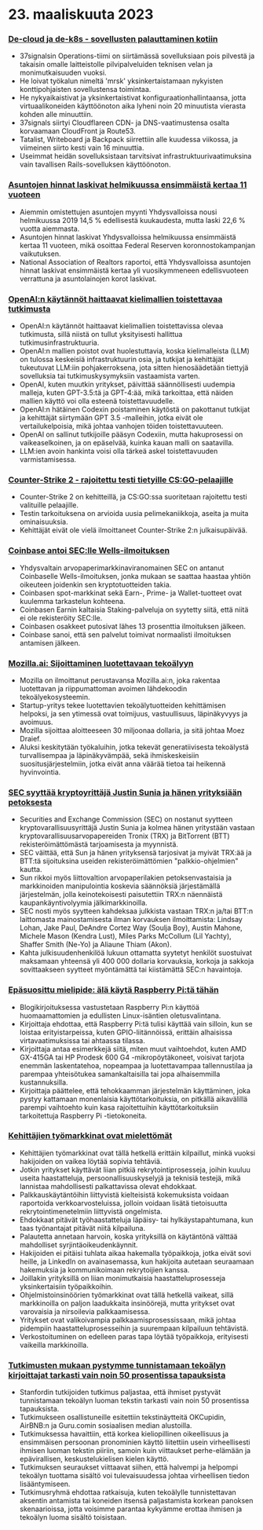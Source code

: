 
<Steps>

# 23. maaliskuuta 2023

### [De-cloud ja de-k8s - sovellusten palauttaminen kotiin](https://dev.37signals.com/bringing-our-apps-back-home/?ref=hackernewsgpt.com)

- 37signalsin Operations-tiimi on siirtämässä sovelluksiaan pois pilvestä ja takaisin omalle laitteistolle pilvipalveluiden teknisen velan ja monimutkaisuuden vuoksi.
- He loivat työkalun nimeltä 'mrsk' yksinkertaistamaan nykyisten konttipohjaisten sovellustensa toimintaa.
- He nykyaikaistivat ja yksinkertaistivat konfiguraationhallintaansa, jotta virtuaalikoneiden käyttöönoton aika lyheni noin 20 minuutista vierasta kohden alle minuuttiin.
- 37signals siirtyi Cloudflareen CDN- ja DNS-vaatimustensa osalta korvaamaan CloudFront ja Route53.
- Tatalist, Writeboard ja Backpack siirrettiin alle kuudessa viikossa, ja viimeinen siirto kesti vain 16 minuuttia.
- Useimmat heidän sovelluksistaan tarvitsivat infrastruktuurivaatimuksina vain tavallisen Rails-sovelluksen käyttöönoton.

### [Asuntojen hinnat laskivat helmikuussa ensimmäistä kertaa 11 vuoteen](https://www.wsj.com/articles/home-prices-fell-in-february-for-first-time-in-11-years-73df0107?ref=hackernewsgpt.com)

- Aiemmin omistettujen asuntojen myynti Yhdysvalloissa nousi helmikuussa 2019 14,5 % edellisestä kuukaudesta, mutta laski 22,6 % vuotta aiemmasta.
- Asuntojen hinnat laskivat Yhdysvalloissa helmikuussa ensimmäistä kertaa 11 vuoteen, mikä osoittaa Federal Reserven koronnostokampanjan vaikutuksen.
- National Association of Realtors raportoi, että Yhdysvalloissa asuntojen hinnat laskivat ensimmäistä kertaa yli vuosikymmeneen edellisvuoteen verrattuna ja asuntolainojen korot laskivat.

### [OpenAI:n käytännöt haittaavat kielimallien toistettavaa tutkimusta](https://aisnakeoil.substack.com/p/openais-policies-hinder-reproducible?ref=hackernewsgpt.com)

- OpenAI:n käytännöt haittaavat kielimallien toistettavissa olevaa tutkimusta, sillä niistä on tullut yksityisesti hallittua tutkimusinfrastruktuuria.
- OpenAI:n mallien poistot ovat huolestuttavia, koska kielimalleista (LLM) on tulossa keskeisiä infrastruktuurin osia, ja tutkijat ja kehittäjät tukeutuvat LLM:iin pohjakerroksena, jota sitten hienosäädetään tiettyjä sovelluksia tai tutkimuskysymyksiin vastaamista varten.
- OpenAI, kuten muutkin yritykset, päivittää säännöllisesti uudempia malleja, kuten GPT-3.5:tä ja GPT-4:ää, mikä tarkoittaa, että näiden mallien käyttö voi olla esteenä toistettavuudelle.
- OpenAI:n hätäinen Codexin poistaminen käytöstä on pakottanut tutkijat ja kehittäjät siirtymään GPT 3.5 -malleihin, jotka eivät ole vertailukelpoisia, mikä johtaa vanhojen töiden toistettavuuteen.
- OpenAI on sallinut tutkijoille pääsyn Codexiin, mutta hakuprosessi on vaikeaselkoinen, ja on epäselvää, kuinka kauan malli on saatavilla.
- LLM:ien avoin hankinta voisi olla tärkeä askel toistettavuuden varmistamisessa.

### [Counter-Strike 2 - rajoitettu testi tietyille CS:GO-pelaajille](https://counter-strike.net/cs2?ref=hackernewsgpt.com)

- Counter-Strike 2 on kehitteillä, ja CS:GO:ssa suoritetaan rajoitettu testi valituille pelaajille.
- Testin tarkoituksena on arvioida uusia pelimekaniikkoja, aseita ja muita ominaisuuksia.
- Kehittäjät eivät ole vielä ilmoittaneet Counter-Strike 2:n julkaisupäivää.

### [Coinbase antoi SEC:lle Wells-ilmoituksen](https://www.reuters.com/legal/coinbase-issued-wells-notice-by-sec-2023-03-22/?ref=hackernewsgpt.com)

- Yhdysvaltain arvopaperimarkkinaviranomainen SEC on antanut Coinbaselle Wells-ilmoituksen, jonka mukaan se saattaa haastaa yhtiön oikeuteen joidenkin sen kryptotuotteiden takia.
- Coinbasen spot-markkinat sekä Earn-, Prime- ja Wallet-tuotteet ovat kuulemma tarkastelun kohteena.
- Coinbasen Earnin kaltaisia Staking-palveluja on syytetty siitä, että niitä ei ole rekisteröity SEC:lle.
- Coinbasen osakkeet putosivat lähes 13 prosenttia ilmoituksen jälkeen.
- Coinbase sanoi, että sen palvelut toimivat normaalisti ilmoituksen antamisen jälkeen.

### [Mozilla.ai: Sijoittaminen luotettavaan tekoälyyn](https://blog.mozilla.org/en/mozilla/introducing-mozilla-ai-investing-in-trustworthy-ai/?ref=hackernewsgpt.com)

- Mozilla on ilmoittanut perustavansa Mozilla.ai:n, joka rakentaa luotettavan ja riippumattoman avoimen lähdekoodin tekoälyekosysteemin.
- Startup-yritys tekee luotettavien tekoälytuotteiden kehittämisen helpoksi, ja sen ytimessä ovat toimijuus, vastuullisuus, läpinäkyvyys ja avoimuus.
- Mozilla sijoittaa aloitteeseen 30 miljoonaa dollaria, ja sitä johtaa Moez Draief.
- Aluksi keskitytään työkaluihin, jotka tekevät generatiivisesta tekoälystä turvallisempaa ja läpinäkyvämpää, sekä ihmiskeskeisiin suositusjärjestelmiin, jotka eivät anna väärää tietoa tai heikennä hyvinvointia.

### [SEC syyttää kryptoyrittäjä Justin Sunia ja hänen yrityksiään petoksesta](https://www.sec.gov/news/press-release/2023-59?ref=hackernewsgpt.com)

- Securities and Exchange Commission (SEC) on nostanut syytteen kryptovarallisuusyrittäjä Justin Sunia ja kolmea hänen yritystään vastaan kryptovarallisuusarvopapereiden Tronix (TRX) ja BitTorrent (BTT) rekisteröimättömästä tarjoamisesta ja myynnistä.
- SEC väittää, että Sun ja hänen yrityksensä tarjosivat ja myivät TRX:ää ja BTT:tä sijoituksina useiden rekisteröimättömien "palkkio-ohjelmien" kautta.
- Sun rikkoi myös liittovaltion arvopaperilakien petoksenvastaisia ja markkinoiden manipulointia koskevia säännöksiä järjestämällä järjestelmän, jolla keinotekoisesti paisutettiin TRX:n näennäistä kaupankäyntivolyymia jälkimarkkinoilla.
- SEC nosti myös syytteen kahdeksaa julkkista vastaan TRX:n ja/tai BTT:n laittomasta mainostamisesta ilman korvauksen ilmoittamista: Lindsay Lohan, Jake Paul, DeAndre Cortez Way (Soulja Boy), Austin Mahone, Michele Mason (Kendra Lust), Miles Parks McCollum (Lil Yachty), Shaffer Smith (Ne-Yo) ja Aliaune Thiam (Akon).
- Kahta julkisuudenhenkilöä lukuun ottamatta syytetyt henkilöt suostuivat maksamaan yhteensä yli 400 000 dollaria korvauksia, korkoja ja sakkoja sovittaakseen syytteet myöntämättä tai kiistämättä SEC:n havaintoja.

### [Epäsuosittu mielipide: älä käytä Raspberry Pi:tä tähän](https://set-inform.com/2021/08/24/unpopular-opinion-dont-use-a-raspberry-pi-for-that/?ref=hackernewsgpt.com)

- Blogikirjoituksessa vastustetaan Raspberry Pi:n käyttöä huomaamattomien ja edullisten Linux-isäntien oletusvalintana.
- Kirjoittaja ehdottaa, että Raspberry Pi:tä tulisi käyttää vain silloin, kun se loistaa erityistarpeissa, kuten GPIO-liitännöissä, erittäin alhaisissa virtavaatimuksissa tai ahtaassa tilassa.
- Kirjoittaja antaa esimerkkejä siitä, miten muut vaihtoehdot, kuten AMD GX-415GA tai HP Prodesk 600 G4 -mikropöytäkoneet, voisivat tarjota enemmän laskentatehoa, nopeampaa ja luotettavampaa tallennustilaa ja parempaa yhteisötukea samankaltaisilla tai jopa alhaisemmilla kustannuksilla.
- Kirjoittaja päättelee, että tehokkaamman järjestelmän käyttäminen, joka pystyy kattamaan monenlaisia käyttötarkoituksia, on pitkällä aikavälillä parempi vaihtoehto kuin kasa rajoitettuihin käyttötarkoituksiin tarkoitettuja Raspberry Pi -tietokoneita.

### [Kehittäjien työmarkkinat ovat mielettömät](https://old.reddit.com/r/ExperiencedDevs/comments/11xq5cz/the_developer_job_market_is_insane_right_now/?ref=hackernewsgpt.com)

- Kehittäjien työmarkkinat ovat tällä hetkellä erittäin kilpaillut, minkä vuoksi hakijoiden on vaikea löytää sopivia tehtäviä.
- Jotkin yritykset käyttävät liian pitkiä rekrytointiprosesseja, joihin kuuluu useita haastatteluja, persoonallisuuskyselyjä ja teknisiä testejä, mikä lannistaa mahdollisesti palkattavissa olevat ehdokkaat.
- Palkkauskäytäntöihin liittyvistä kielteisistä kokemuksista voidaan raportoida verkkoarvosteluissa, jolloin voidaan lisätä tietoisuutta rekrytointimenetelmiin liittyvistä ongelmista.
- Ehdokkaat pitävät työhaastatteluja läpäisy- tai hylkäystapahtumana, kun taas työnantajat pitävät niitä kilpailuna.
- Palautetta annetaan harvoin, koska yrityksillä on käytäntönä välttää mahdolliset syrjintäoikeudenkäynnit.
- Hakijoiden ei pitäisi tuhlata aikaa hakemalla työpaikkoja, jotka eivät sovi heille, ja LinkedIn on avainasemassa, kun hakijoita autetaan seuraamaan hakemuksia ja kommunikoimaan rekrytoijien kanssa.
- Joillakin yrityksillä on liian monimutkaisia haastatteluprosesseja yksinkertaisiin työpaikkoihin.
- Ohjelmistoinsinöörien työmarkkinat ovat tällä hetkellä vaikeat, sillä markkinoilla on paljon laadukkaita insinöörejä, mutta yritykset ovat varovaisia ja nirsoilevia palkkaamisessa.
- Yritykset ovat valikoivampia palkkaamisprosessissaan, mikä johtaa pidempiin haastatteluprosesseihin ja suurempaan kilpailuun tehtävistä.
- Verkostoituminen on edelleen paras tapa löytää työpaikkoja, erityisesti vaikeilla markkinoilla.

### [Tutkimusten mukaan pystymme tunnistamaan tekoälyn kirjoittajat tarkasti vain noin 50 prosentissa tapauksista](https://hai.stanford.edu/news/was-written-human-or-ai-tsu?ref=hackernewsgpt.com)

- Stanfordin tutkijoiden tutkimus paljastaa, että ihmiset pystyvät tunnistamaan tekoälyn luoman tekstin tarkasti vain noin 50 prosentissa tapauksista.
- Tutkimukseen osallistuneille esitettiin tekstinäytteitä OKCupidin, AirBNB:n ja Guru.comin sosiaalisen median alustoilla.
- Tutkimuksessa havaittiin, että korkea kieliopillinen oikeellisuus ja ensimmäisen persoonan pronominien käyttö liitettiin usein virheellisesti ihmisen luoman tekstin piiriin, samoin kuin viittaukset perhe-elämään ja epävirallisen, keskustelukielisen kielen käyttö.
- Tutkimuksen seuraukset viittaavat siihen, että halvempi ja helpompi tekoälyn tuottama sisältö voi tulevaisuudessa johtaa virheellisen tiedon lisääntymiseen.
- Tutkimusryhmä ehdottaa ratkaisuja, kuten tekoälylle tunnistettavan aksentin antamista tai koneiden itsensä paljastamista korkean panoksen skenaarioissa, jotta voisimme parantaa kykyämme erottaa ihmisen ja tekoälyn luoma sisältö toisistaan.

</Steps>
